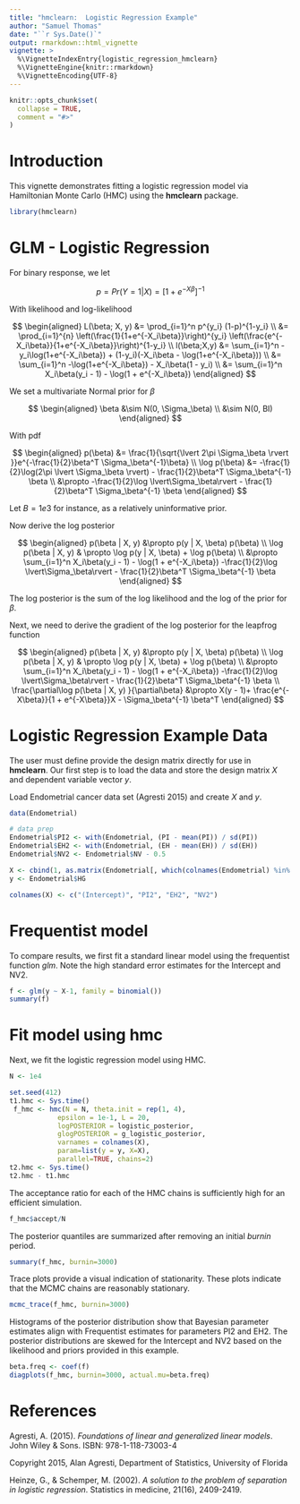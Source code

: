 ```yaml
---
title: "hmclearn:  Logistic Regression Example"
author: "Samuel Thomas"
date: "``r Sys.Date()`"
output: rmarkdown::html_vignette
vignette: >
  %\VignetteIndexEntry{logistic_regression_hmclearn}
  %\VignetteEngine{knitr::rmarkdown}
  %\VignetteEncoding{UTF-8}
---
```



```r
knitr::opts_chunk$set(
  collapse = TRUE,
  comment = "#>"
)
```

# Introduction

This vignette demonstrates fitting a logistic regression model via Hamiltonian Monte Carlo (HMC) using the **hmclearn** package. 

```r
library(hmclearn)
```


# GLM - Logistic Regression

For binary response, we let

$$
p = Pr(Y = 1 | X) = [1 + e^{-X\beta}]^{-1}
$$


With likelihood and log-likelihood

$$
\begin{aligned}
L(\beta; X, y) &= \prod_{i=1}^n p^{y_i} (1-p)^{1-y_i} \\
&= \prod_{i=1}^{n} \left(\frac{1}{1+e^{-X_i\beta}}\right)^{y_i} 
\left(\frac{e^{-X_i\beta}}{1+e^{-X_i\beta}}\right)^{1-y_i}  \\
l(\beta;X,y) &= \sum_{i=1}^n -y_i\log(1+e^{-X_i\beta}) + (1-y_i)(-X_i\beta - \log(1+e^{-X_i\beta})) \\
&= \sum_{i=1}^n -\log(1+e^{-X_i\beta}) - X_i\beta(1 - y_i) \\
&= \sum_{i=1}^n X_i\beta(y_i - 1) - \log(1 + e^{-X_i\beta})
\end{aligned}
$$

We set a multivariate Normal prior for $\beta$

$$
\begin{aligned}
\beta &\sim N(0, \Sigma_\beta) \\
&\sim N(0, BI)
\end{aligned}
$$

With pdf

$$
\begin{aligned}
p(\beta) &= \frac{1}{\sqrt{\lvert 2\pi \Sigma_\beta \rvert }}e^{-\frac{1}{2}\beta^T \Sigma_\beta^{-1}\beta} \\
\log p(\beta) &= -\frac{1}{2}\log(2\pi \lvert \Sigma_\beta \rvert) - \frac{1}{2}\beta^T \Sigma_\beta^{-1} \beta \\
&\propto -\frac{1}{2}\log \lvert\Sigma_\beta\rvert - \frac{1}{2}\beta^T \Sigma_\beta^{-1} \beta
\end{aligned}
$$

Let $B = 1e3$ for instance, as a relatively uninformative prior.

Now derive the log posterior

$$
\begin{aligned}
p(\beta | X, y) &\propto p(y | X, \beta)  p(\beta) \\
\log p(\beta | X, y) & \propto \log p(y | X, \beta) + \log p(\beta) \\
&\propto \sum_{i=1}^n X_i\beta(y_i - 1) - \log(1 + e^{-X_i\beta}) -\frac{1}{2}\log \lvert\Sigma_\beta\rvert - \frac{1}{2}\beta^T \Sigma_\beta^{-1} \beta 
\end{aligned}
$$

The log posterior is the sum of the log likelihood and the log of the prior for $\beta$.  

Next, we need to derive the gradient of the log posterior for the leapfrog function

$$
\begin{aligned}
p(\beta | X, y) &\propto p(y | X, \beta)  p(\beta) \\
\log p(\beta | X, y) & \propto \log p(y | X, \beta) + \log p(\beta) \\
&\propto \sum_{i=1}^n X_i\beta(y_i - 1) - \log(1 + e^{-X_i\beta}) -\frac{1}{2}\log \lvert\Sigma_\beta\rvert - \frac{1}{2}\beta^T \Sigma_\beta^{-1} \beta \\
\frac{\partial\log p(\beta | X, y) }{\partial\beta} &\propto X(y - 1)+ \frac{e^{-X\beta}}{1 + e^{-X\beta}}X - \Sigma_\beta^{-1} \beta^T
\end{aligned}
$$

# Logistic Regression Example Data

The user must define provide the design matrix directly for use in **hmclearn**.  Our first step is to load the data and store the design matrix $X$ and dependent variable vector $y$. 

Load Endometrial cancer data set (Agresti 2015) and create $X$ and $y$.  

```r
data(Endometrial)

# data prep
Endometrial$PI2 <- with(Endometrial, (PI - mean(PI)) / sd(PI))
Endometrial$EH2 <- with(Endometrial, (EH - mean(EH)) / sd(EH))
Endometrial$NV2 <- Endometrial$NV - 0.5

X <- cbind(1, as.matrix(Endometrial[, which(colnames(Endometrial) %in% c("PI2", "EH2", "NV2"))]))
y <- Endometrial$HG

colnames(X) <- c("(Intercept)", "PI2", "EH2", "NV2")

```

# Frequentist model

To compare results, we first fit a standard linear model using the frequentist function *glm*.  Note the high standard error estimates for the Intercept and NV2.  

```r
f <- glm(y ~ X-1, family = binomial())
summary(f)

```

# Fit model using hmc

Next, we fit the logistic regression model using HMC.  

```r
N <- 1e4

set.seed(412)
t1.hmc <- Sys.time()
 f_hmc <- hmc(N = N, theta.init = rep(1, 4), 
            epsilon = 1e-1, L = 20, 
            logPOSTERIOR = logistic_posterior, 
            glogPOSTERIOR = g_logistic_posterior, 
            varnames = colnames(X),
            param=list(y = y, X=X), 
            parallel=TRUE, chains=2)
t2.hmc <- Sys.time()
t2.hmc - t1.hmc
```

The acceptance ratio for each of the HMC chains is sufficiently high for an efficient simulation.  

```r
f_hmc$accept/N
```

The posterior quantiles are summarized after removing an initial *burnin* period.  

```r
summary(f_hmc, burnin=3000)
```

Trace plots provide a visual indication of stationarity.  These plots indicate that the MCMC chains are reasonably stationary.  

```r
mcmc_trace(f_hmc, burnin=3000)
```

Histograms of the posterior distribution show that Bayesian parameter estimates align with Frequentist estimates for parameters PI2 and EH2.  The posterior distributions are skewed for the Intercept and NV2 based on the likelihood and priors provided in this example.  

```r
beta.freq <- coef(f)
diagplots(f_hmc, burnin=3000, actual.mu=beta.freq)
```

# References

Agresti, A. (2015). *Foundations of linear and generalized linear models*. John Wiley & Sons.  ISBN: 978-1-118-73003-4

Copyright 2015, Alan Agresti, Department of Statistics, University of Florida

Heinze, G., & Schemper, M. (2002). *A solution to the problem of separation in logistic regression*. Statistics in medicine, 21(16), 2409-2419.


